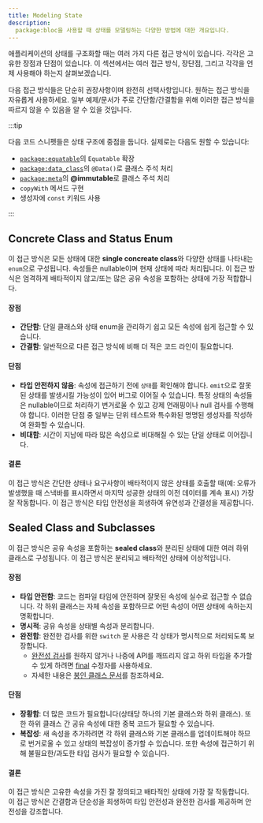 ```yaml
---
title: Modeling State
description:
  package:bloc을 사용할 때 상태를 모델링하는 다양한 방법에 대한 개요입니다.
---
```



애플리케이션의 상태를 구조화할 때는 여러 가지 다른 접근 방식이 있습니다. 각각은
고유한 장점과 단점이 있습니다. 이 섹션에서는 여러 접근 방식, 장단점, 그리고
각각을 언제 사용해야 하는지 살펴보겠습니다.

다음 접근 방식들은 단순히 권장사항이며 완전히 선택사항입니다. 원하는 접근 방식을
자유롭게 사용하세요. 일부 예제/문서가 주로 간단함/간결함을 위해 이러한 접근
방식을 따르지 않을 수 있음을 알 수 있을 것입니다.

:::tip

다음 코드 스니펫들은 상태 구조에 중점을 둡니다. 실제로는 다음도 원할 수
있습니다:

- [`package:equatable`](https://pub.dev/packages/equatable)의 `Equatable` 확장
- [`package:data_class`](https://pub.dev/packages/data_class)의 `@Data()`로
  클래스 주석 처리
- [`package:meta`](https://pub.dev/packages/meta)의 **@immutable**로 클래스 주석
  처리
- `copyWith` 메서드 구현
- 생성자에 `const` 키워드 사용

:::

## Concrete Class and Status Enum

이 접근 방식은 모든 상태에 대한 **single concreate class**와 다양한 상태를
나타내는 `enum`으로 구성됩니다. 속성들은 nullable이며 현재 상태에 따라
처리됩니다. 이 접근 방식은 엄격하게 배타적이지 않고/또는 많은 공유 속성을
포함하는 상태에 가장 적합합니다.

<ConcreteClassAndStatusEnumSnippet />

#### 장점

- **간단함**: 단일 클래스와 상태 enum을 관리하기 쉽고 모든 속성에 쉽게 접근할 수
  있습니다.
- **간결함**: 일반적으로 다른 접근 방식에 비해 더 적은 코드 라인이 필요합니다.

#### 단점

- **타입 안전하지 않음**: 속성에 접근하기 전에 `상태`를 확인해야 합니다.
  `emit`으로 잘못된 상태를 발생시킬 가능성이 있어 버그로 이어질 수 있습니다.
  특정 상태의 속성들은 nullable이므로 처리하기 번거로울 수 있고 강제 언래핑이나
  null 검사를 수행해야 합니다. 이러한 단점 중 일부는 단위 테스트와 특수화된
  명명된 생성자를 작성하여 완화할 수 있습니다.
- **비대함**: 시간이 지남에 따라 많은 속성으로 비대해질 수 있는 단일 상태로
  이어집니다.

#### 결론

이 접근 방식은 간단한 상태나 요구사항이 배타적이지 않은 상태를 호출할 때(예:
오류가 발생했을 때 스낵바를 표시하면서 마지막 성공한 상태의 이전 데이터를 계속
표시) 가장 잘 작동합니다. 이 접근 방식은 타입 안전성을 희생하여 유연성과
간결성을 제공합니다.

## Sealed Class and Subclasses

이 접근 방식은 공유 속성을 포함하는 **sealed class**와 분리된 상태에 대한 여러
하위 클래스로 구성됩니다. 이 접근 방식은 분리되고 배타적인 상태에 이상적입니다.

<SealedClassAndSubclassesSnippet />

#### 장점

- **타입 안전함**: 코드는 컴파일 타임에 안전하며 잘못된 속성에 실수로 접근할 수
  없습니다. 각 하위 클래스는 자체 속성을 포함하므로 어떤 속성이 어떤 상태에
  속하는지 명확합니다.
- **명시적**: 공유 속성을 상태별 속성과 분리합니다.
- **완전함**: 완전한 검사를 위한 `switch` 문 사용은 각 상태가 명시적으로
  처리되도록 보장합니다.
  - [완전성 검사](https://dart.dev/language/branches#exhaustiveness-checking)를
    원하지 않거나 나중에 API를 깨뜨리지 않고 하위 타입을 추가할 수 있게 하려면
    [final](https://dart.dev/language/class-modifiers#final) 수정자를
    사용하세요.
  - 자세한 내용은
    [봉인 클래스 문서](https://dart.dev/language/class-modifiers#sealed)를
    참조하세요.

#### 단점

- **장황함**: 더 많은 코드가 필요합니다(상태당 하나의 기본 클래스와 하위
  클래스). 또한 하위 클래스 간 공유 속성에 대한 중복 코드가 필요할 수 있습니다.
- **복잡성**: 새 속성을 추가하려면 각 하위 클래스와 기본 클래스를 업데이트해야
  하므로 번거로울 수 있고 상태의 복잡성이 증가할 수 있습니다. 또한 속성에
  접근하기 위해 불필요한/과도한 타입 검사가 필요할 수 있습니다.

#### 결론

이 접근 방식은 고유한 속성을 가진 잘 정의되고 배타적인 상태에 가장 잘
작동합니다. 이 접근 방식은 간결함과 단순성을 희생하여 타입 안전성과 완전한
검사를 제공하며 안전성을 강조합니다.
